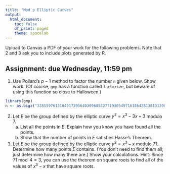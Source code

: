 ```yaml
---
title: "Mod p Elliptic Curves"
output:
  html_document:
    toc: false
    df_print: paged
    theme: spacelab
---
```


Upload to Canvas a PDF of your work for the following problems. Note that 2 and 3 ask you to include plots generated by R.

## Assignment: due Wednesday, 11:59 pm

1. Use Pollard's $p-1$ method to factor the number `n` given below. Show work. (Of course, `gmp` has a function called `factorize`, but beware of using this function so close to Halloween.)

```r
library(gmp)
n <- as.bigz("32815976131045173956403096853277193054971618642813813139023877173")
```

2. Let $E$ be the group defined by the elliptic curve $y^2 = x^3 -3x + 3$ modulo 7.
    a. List all the points in $E$. Explain how you know you have found all the points.
    b. Show that the number of points in $E$ satisfies Hasse's Theorem.

3. Let $E$ be the group defined by the elliptic curve $y^2 = x^3 - x$ modulo 71. Determine how many points $E$ contains. (You don't need to find them all; just determine how many there are.) Show your calculations. Hint: Since $71 \bmod 4 = 3$, you can use the theorem on square roots to find all of the values of $x^3-x$ that have square roots.
